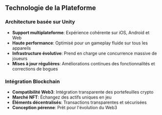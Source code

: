## Technologie de la Plateforme

### Architecture basée sur Unity
- **Support multiplateforme**: Expérience cohérente sur iOS, Android et Web
- **Haute performance**: Optimisé pour un gameplay fluide sur tous les appareils
- **Infrastructure évolutive**: Prend en charge une concurrence massive de joueurs
- **Mises à jour régulières**: Améliorations continues des fonctionnalités et corrections de bogues

### Intégration Blockchain
- **Compatibilité Web3**: Intégration transparente des portefeuilles crypto
- **Marché NFT**: Échangez des actifs uniques en jeu
- **Éléments décentralisés**: Transactions transparentes et sécurisées
- **Conception pérenne**: Prêt pour l'évolution du Web3